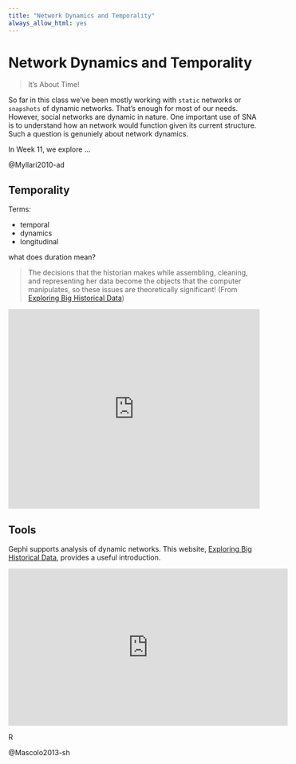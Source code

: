 ```yaml
---
title: "Network Dynamics and Temporality"
always_allow_html: yes
---
```


# Network Dynamics and Temporality {#ch11}

> It's About Time!

So far in this class we've been mostly working with `static` networks or `snapshots` of dynamic networks. That's enough for most of our needs. However, social networks are dynamic in nature. One important use of SNA is to understand how an network would function given its current structure. Such a question is genuniely about network dynamics.

In Week 11, we explore ...

@Myllari2010-ad

## Temporality

Terms:

- temporal
- dynamics
- longitudinal


what does duration mean?

> The decisions that the historian makes while assembling, cleaning, and representing her data become the objects that the computer manipulates, so these issues are theoretically significant! (From [Exploring Big Historical Data](http://www.themacroscope.org/2.0/dynamic-networks-in-gephi/))

<embed src="http://www.ickn.org/documents/CKN4NAACSOS.pdf" width="100%" height="400px" />

## Tools

Gephi supports analysis of dynamic networks. This website, [Exploring Big Historical Data](http://www.themacroscope.org/2.0/dynamic-networks-in-gephi/), provides a useful introduction.

<iframe width="560" height="315" src="https://www.youtube.com/embed/hKYku8b60Dc" frameborder="0" allowfullscreen></iframe>

R 

@Mascolo2013-sh
